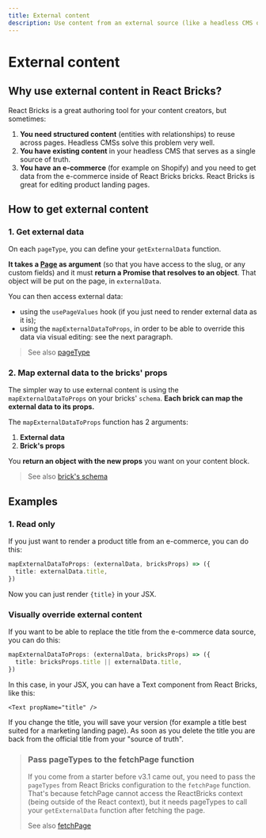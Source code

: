 ```yaml
---
title: External content
description: Use content from an external source (like a headless CMS or e-commerce) in React Bricks
---
```


# External content

## Why use external content in React Bricks?

React Bricks is a great authoring tool for your content creators, but sometimes:

1. **You need structured content** (entities with relationships) to reuse across pages. Headless CMSs solve this problem very well.
2. **You have existing content** in your headless CMS that serves as a single source of truth.
3. **You have an e-commerce** (for example on Shopify) and you need to get data from the e-commerce inside of React Bricks bricks. React Bricks is great for editing product landing pages.

## How to get external content

### 1. Get external data

On each `pageType`, you can define your `getExternalData` function.

**It takes a [Page](/api-reference/types/types#page) as argument** (so that you have access to the slug, or any custom fields) and it must **return a Promise that resolves to an object**. That object will be put on the page, in `externalData`.

You can then access external data:

- using the `usePageValues` hook (if you just need to render external data as it is);
- using the `mapExternalDataToProps`, in order to be able to override this data via visual editing: see the next paragraph.

> See also [pageType](/docs/configuration/page-types)

### 2. Map external data to the bricks' props

The simpler way to use external content is using the `mapExternalDataToProps` on your bricks' `schema`. **Each brick can map the external data to its props.**

The `mapExternalDataToProps` function has 2 arguments:

1. **External data**
2. **Brick's props**

You **return an object with the new props** you want on your content block.

> See also [brick's schema](/docs/bricks/schema)

## Examples

### 1. Read only

If you just want to render a product title from an e-commerce, you can do this:

```ts
mapExternalDataToProps: (externalData, bricksProps) => ({
  title: externalData.title,
})
```

Now you can just render `{title}` in your JSX.

### Visually override external content

If you want to be able to replace the title from the e-commerce data source, you can do this:

```ts
mapExternalDataToProps: (externalData, bricksProps) => ({
  title: bricksProps.title || externalData.title,
})
```

In this case, in your JSX, you can have a Text component from React Bricks, like this:

```tsx
<Text propName="title" />
```

If you change the title, you will save your version (for example a title best suited for a marketing landing page). As soon as you delete the title you are back from the official title from your "source of truth".

> ### Pass pageTypes to the fetchPage function
>
> If you come from a starter before v3.1 came out, you need to pass the `pageTypes` from React Bricks configuration to the `fetchPage` function. That's because fetchPage cannot access the ReactBricks context (being outside of the React context), but it needs pageTypes to call your `getExternalData` function after fetching the page.
>
> See also [fetchPage](/api-reference/utilities/fetch-page)

